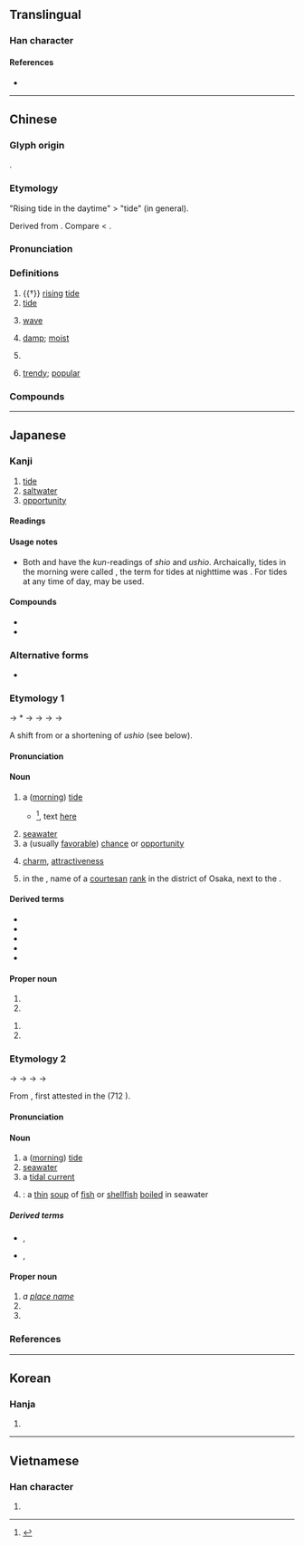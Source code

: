 {{character info/new}}
==Translingual==

===Han character===
{{Han char|rn=85|rad=水|as=12|sn=15|four=37120|canj=EJJB|ids=⿰氵朝}}

====References====
* {{Han ref|kx=0650.190|dkj=18277|dj=1060.180|hdz=31737.050|uh=6F6E|ud=28526|bh=BCE9|bd=48361}}

----

==Chinese==
{{zh-forms}}
{{zh-wp}}

===Glyph origin===
{{Han etym}}
{{Han compound|水|朝|alt1=氵|ls=psc|c1=s|c2=p|t1=water}}.

===Etymology===
"Rising tide in the daytime" > "tide" (in general).

Derived from {{och-l|朝|morning}}. Compare {{och-l|汐|evening tide; ebb}} < {{och-l|夕|evening}}.

===Pronunciation===
{{zh-pron
|m=cháo
|c=ciu4
|h=pfs=
|md=
|mn=tiô/tiâu
|mn_note=tiô - vernacular; tiâu - literary
|mn-t=dio5/diê5
|mn-t_note=dio5 - Shantou; diê5 - Chaozhou
|w=3zau
|mc=y
|oc=y
|cat=n,a
}}

===Definitions===
{{zh-hanzi}}

# {{†}} [[rising]] [[tide]]
# [[tide]]
#: {{zh-syn|潮汐}}
#: {{zh-x|潮起潮落|ebb and flow}}
# {{lb|zh|metaphorical}} [[wave]]
#: {{zh-x|思潮|zeitgeist}}
#: {{zh-x|移民 潮|'''wave''' of mass migration}}
# [[damp]]; [[moist]]
# {{zh-abbrev|潮州|[[Chaozhou]]}}
#: {{zh-x|潮音|'''Teochew''' pronunciation}}
# [[trendy]]; [[popular]]
#: {{zh-also|潮流}}
#: {{zh-x|潮語|'''trendy''' words; new slang|C}}

===Compounds===
{{zh-der|潮汕:Chaoshan|潮州:Chaozhou|潮流|人潮|伍員乘潮|低潮|佳評如潮|來潮|保路風潮|反高潮|受潮|回歸潮|回潮|大潮|太陰潮|學潮|寒潮|小潮|工潮|弄潮|弄潮兒|引潮力|張潮|心潮|心潮澎湃|心血來潮|怒潮|思潮|政潮|新潮|新潮流|暗潮|暗潮洶湧|暴潮|氣象潮|泛潮|浙江潮|浪潮|海寧觀潮|海潮|海潮音|湧潮|漲潮|潮位|潮信|潮劇|潮力發電|潮安縣|潮差|潮樂|潮氣|潮水|潮汐|潮汐預報|潮汛|潮湧|潮溼|潮熱|潮白|潮神|潮紅|潮菸|潮解|潮銀|潮音|潮音洞|熱潮|犯潮|狂潮|瘋狗潮|發潮|紅潮|落潮|蘇海韓潮|西潮|親潮|返潮|退潮|逃亡潮|錢塘潮|錢潮|錢王射潮|防潮|韓海蘇潮|順應潮流|風潮|風起潮湧|高潮|高潮迭起|鬧風潮|黑潮|鼓動風潮}}

{{zh-cat|Intermediate}}

----

==Japanese==

===Kanji===
{{ja-kanji|grade=6|rs=水12}}

# [[tide]]
# [[saltwater]]
# [[opportunity]]

====Readings====
{{ja-readings
|goon=じょう<でう
|kanon=ちょう<てう
|kun=うしお-<うしほ-, しお-<しほ-
|nanori=いた, しおい, しおり
}}

====Usage notes====
* Both {{ja-l|潮}} and {{ja-l|汐}} have the ''kun''-readings of ''shio'' and ''ushio''. Archaically, tides in the morning were called {{m|ja|朝潮|tr=asashio}}, the term for tides at nighttime was {{m|ja|夕汐|tr=yūshio}}. For tides at any time of day, {{m|ja|潮汐|tr=chōseki}} may be used.

====Compounds====
{{der-top|Compounds}}
* {{ja-r|潮%汐|ちょう%せき|[[tide]]}}
* {{ja-r|怒潮|どちょう}}
{{der-bottom}}

===Alternative forms===
* {{sense|for tides in the [[evening]]}} {{ja-l|汐}}

===Etymology 1===
{{ja-kanjitab|しお|yomi=k}}
{{IPAchar|/usipo/}} → *{{IPAchar|/isipo/}} → {{IPAchar|/sipo/}} → {{IPAchar|/ɕifo/}} → {{IPAchar|/ɕiwo/}} → {{IPAchar|/ɕio/}}

A shift from or a shortening of {{inh|ja|ojp|sort=しお|-}} ''ushio'' (see below).

====Pronunciation====
{{ja-pron|y=k|しお|acc=2|acc_ref=DJR}}

====Noun====
{{ja-noun|しお|hhira=しほ}}

# a ([[morning]]) [[tide]]
#* {{RQ:Man'yōshū|18|4045}}<ref>{{R:Man'yōshū 4}}</ref>, text [http://jti.lib.virginia.edu/japanese/manyoshu/Man18Yo.html#4045 here]
#*: {{ja-usex|m=於伎敝欲里 美知久流'''之保'''能 伊也麻之尓 安我毛布支見我 弥不根可母加礼|m_kana=おきへより みちくる'''しほ'''の いやましに あがもふきみが みふねかもかれ|沖%辺 より 満ち来る '''潮''' の いや増し に 我が 思ふ 君 が 御%船 か も かれ|おき%べ より みちくる '''しほ''' の いやまし に あが もふ きみ が み%ふね か も かれ|rom=okibe yori michikuru '''shio''' no iyamashi ni aga 'mou kimi ga mifune ka mo kare|My lord[,] for whom I long more and more like the '''tide''' coming up from the offing, could that there be your boat?<ref>{{cite-book|1963|Jan Lodewijk Pierson, Jr.|The Manyôśû Translated and Annotated Book XVIII|publisher=Brill Archive|page=14}}</ref>|sort=しお}}
# [[seawater]]
# a (usually [[favorable]]) [[chance]] or [[opportunity]]
#: {{synonyms|ja|潮時|tr=shiodoki}}
# [[charm]], [[attractive]]ness
#: {{synonyms|ja|愛嬌|tr=aikyō}}
# {{lb|ja|historical|sort=しお}} in the {{w|Edo period}}, name of a [[courtesan]] [[rank]] in the {{w|Shinmachi}} district of Osaka, next to the {{m|ja|鹿恋|tr=kakoi}}.

====Derived terms====
{{der-top}}
* {{ja-r|塩|しお|[[salt]]}}
* {{ja-r|潮時|しおどき}}
* {{ja-r|朝潮|あさしお|[[morning]] tide}}
* {{ja-r|真%潮|ま%しお}}
* {{ja-r|夕潮|ゆうしお|[[evening]] tide}}
{{der-bottom}}

====Proper noun====
{{ja-pos|proper|しお|hhira=しほ}}

# {{surname|lang=ja|A=a|sort=しお}}
# {{given name|female|lang=ja|A=a|sort=しお}}

{{ja-pos|proper|しほ}}

# {{surname|lang=ja|A=a|sort=しほ}}
# {{given name|female|lang=ja|A=a|sort=しほ}}

===Etymology 2===
{{ja-kanjitab|うしお|yomi=k}}
{{IPAchar|/usipo/}} → {{IPAchar|/usipo/}} → {{IPAchar|/uɕifo/}} → {{IPAchar|/uɕiwo/}} → {{IPAchar|/uɕio/}}

From {{inh|ja|ojp|sort=うしお|-}}, first attested in the ''{{w|Kojiki}}'' (712 {{CE}}).

====Pronunciation====
{{ja-pron|y=k|うしお|acc=0|acc_ref=DJR}}

====Noun====
{{ja-noun|うしお|hhira=うしほ}}

# a ([[morning]]) [[tide]]
# [[seawater]]
# a [[tidal current]]
#: {{synonyms|ja|潮流|tr=chōryū}}
# {{short for|lang=ja|潮汁|tr=ushiojiru|nodot=1}}: a [[thin]] [[soup]] of [[fish]] or [[shellfish]] [[boil]]ed in seawater

=====Derived terms=====
{{der-top}}
* {{ja-r|潮%汁|うしお%じる}}, {{ja-r|潮%煮|うしお%に}}
* {{ja-r|潮%染|うしお%ぞめ|rom=-}}, {{ja-r|潮%染め|うしお%ぞめ}}
{{der-bottom}}

====Proper noun====
{{ja-pos|proper|うしお|hhira=うしほ}}

# ''a [[place name]]''
# {{surname|lang=ja|A=a|sort=うしお}}
# {{given name|female|lang=ja|A=a|sort=うしお}}

===References===
<references/>

----

==Korean==

===Hanja===
{{ko-hanja|hangeul=[[조]]|eumhun=|rv=jo|mr=cho|y=co}}

# {{defn|lang=ko|sort=水12}}

----

==Vietnamese==

===Han character===
{{vi-hantu|[[triều]], [[trào]], [[xèo]], [[rều]]|rs=水12}}

# {{defn|lang=vi|sort=水12}}